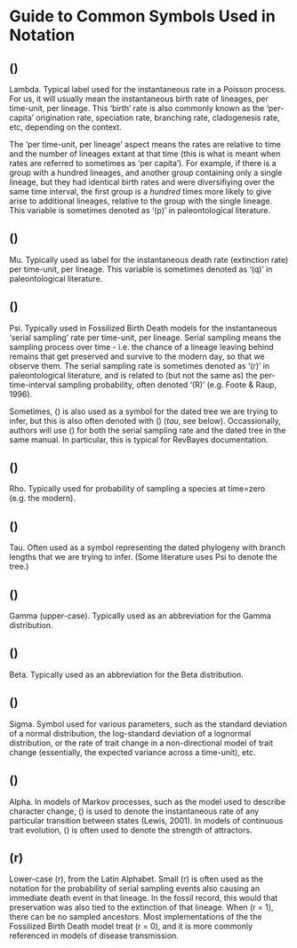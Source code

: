 # Guide to Common Symbols Used in Notation

## \(\lambda\)
Lambda. Typical label used for the instantaneous rate in a Poisson process. For us, it will usually mean the instantaneous birth rate of lineages, per time-unit, per lineage. This 'birth' rate is also commonly known as the 'per-capita' origination rate, speciation rate, branching rate, cladogenesis rate, etc, depending on the context. 

The 'per time-unit, per lineage' aspect means the rates are relative to time and the number of lineages extant at that time (this is what is meant when rates are referred to sometimes as 'per capita'). For example, if there is a group with a hundred lineages, and another group containing only a single lineage, but they had identical birth rates and were diversifiying over the same time interval, the first group is a *hundred* times more likely to give arise to additional lineages, relative to the group with the single lineage. This variable is sometimes denoted as '\(p\)' in paleontological literature.

## \(\mu\)
Mu. Typically used as label for the instantaneous death rate (extinction rate) per time-unit, per lineage. This variable is sometimes denoted as '\(q\)' in paleontological literature.
	
## \(\psi\)
Psi. Typically used in Fossilized Birth Death models for the instantaneous 'serial sampling' rate per time-unit, per lineage. Serial sampling means the sampling process over time - i.e. the chance of a lineage leaving behind remains that get preserved and survive to the modern day, so that we observe them. The serial sampling rate is sometimes denoted as '\(r\)' in paleontological literature, and is related to (but not the same as) the per-time-interval sampling probability, often denoted '\(R\)' (e.g. Foote & Raup, 1996). 

Sometimes, \(\psi\) is also used as a symbol for the dated tree we are trying to infer, but this is also often denoted with \(\tau\) (*tau*, see below). Occassionally, authors will use \(\psi\) for both the serial sampling rate and the dated tree in the same manual. In particular, this is typical for RevBayes documentation.
	
## \(\rho\)
Rho. Typically used for probability of sampling a species at time=zero (e.g. the modern).
	
## \(\tau\)
Tau. Often used as a symbol representing the dated phylogeny with branch lengths that we are trying to infer. (Some literature uses Psi to denote the tree.)
	
## \(\Gamma\)
Gamma (upper-case). Typically used as an abbreviation for the Gamma distribution.
	
## \(\beta\)
Beta. Typically used as an abbreviation for the Beta distribution.
	
## \(\sigma\)
Sigma. Symbol used for various parameters, such as the standard deviation of a normal distribution, the log-standard deviation of a lognormal distribution, or the rate of trait change in a non-directional model of trait change (essentially, the expected variance across a time-unit), etc. 
	
## \(\alpha\)
Alpha.  In models of Markov processes, such as the model used to describe character change, \(\alpha\) is used to denote the instantaneous rate of any particular transition between states (Lewis, 2001). In models of continuous trait evolution, \(\alpha\)  is often used to denote the strength of attractors.
	
## \(r\) 
Lower-case \(r\), from the Latin Alphabet. Small \(r\) is often used as the notation for the probability of serial sampling events also causing an immediate death event in that lineage. In the fossil record, this would that preservation was also tied to the extinction of that lineage. When \(r = 1\), there can be no sampled ancestors. Most implementations of the the Fossilized Birth Death model treat \(r = 0\), and it is more commonly referenced in models of disease transmission.
